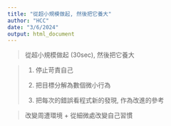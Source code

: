 ```yaml
---
title: "從超小規模做起, 然後把它養大"
author: "HCC"
date: "3/6/2024"
output: html_document
---   
```


> 從超小規模做起 (30sec), 然後把它養大

> 1. 停止苛責自己
>
> 2. 把目標分解為數個微小行為
>
> 3. 把每次的錯誤看程式新的發現, 作為改進的參考


> 改變周遭環境 + 從細微處改變自己習慣

